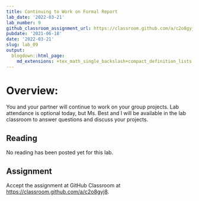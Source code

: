 ```yaml
---
title: Continuing to Work on Formal Report
lab_date: '2022-03-21'
lab_number: 9
github_classroom_assignment_url: https://classroom.github.com/a/c2o8gyj8
pubdate: '2021-06-18'
date: '2022-03-21'
slug: lab_09
output:
  blogdown::html_page:
    md_extensions: +tex_math_single_backslash+compact_definition_lists
---
```

# Overview:

You and your partner will continue to work on your group projects. Lab attendance is optional today, but Ms. Best and I will be available in the lab classroom to answer questions and discuss your projects.

## Reading
No reading has been posted yet for this lab.

## Assignment
Accept the assignment at GitHub Classroom at <https://classroom.github.com/a/c2o8gyj8>.
